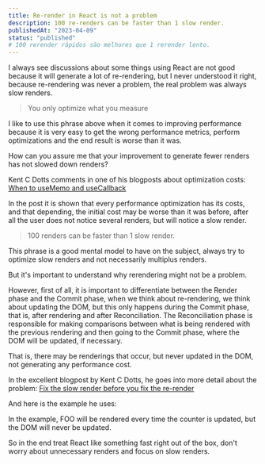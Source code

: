 ```yaml
---
title: Re-render in React is not a problem
description: 100 re-renders can be faster than 1 slow render.
publishedAt: "2023-04-09"
status: "published"
# 100 rerender rápidos são melhores que 1 rerender lento.
---
```


I always see discussions about some things using React are not good because it will generate a lot of re-rendering, but I never understood it right, because re-rendering was never a problem, the real problem was always slow renders.

> You only optimize what you measure

I like to use this phrase above when it comes to improving performance because it is very easy to get the wrong performance metrics, perform optimizations and the end result is worse than it was.

How can you assure me that your improvement to generate fewer renders has not slowed down renders?

Kent C Dotts comments in one of his blogposts about optimization costs:
[When to useMemo and useCallback
](https://kentcdodds.com/blog/usememo-and-usecallback)

In the post it is shown that every performance optimization has its costs, and that depending, the initial cost may be worse than it was before, after all the user does not notice several renders, but will notice a slow render.

> 100 renders can be faster than 1 slow render.

This phrase is a good mental model to have on the subject, always try to optimize slow renders and not necessarily multiplus renders.

But it's important to understand why rerendering might not be a problem.

However, first of all, it is important to differentiate between the Render phase and the Commit phase, when we think about re-rendering, we think about updating the DOM, but this only happens during the Commit phase, that is, after rendering and after Reconciliation. The Reconciliation phase is responsible for making comparisons between what is being rendered with the previous rendering and then going to the Commit phase, where the DOM will be updated, if necessary.

That is, there may be renderings that occur, but never updated in the DOM, not generating any performance cost.

In the excellent blogpost by Kent C Dotts, he goes into more detail about the problem:
[Fix the slow render before you fix the re-render](https://kentcdodds.com/blog/fix-the-slow-render-before-you-fix-the-re-render)

And here is the example he uses:

In the example, FOO will be rendered every time the counter is updated, but the DOM will never be updated.

So in the end treat React like something fast right out of the box, don't worry about unnecessary renders and focus on slow renders.
